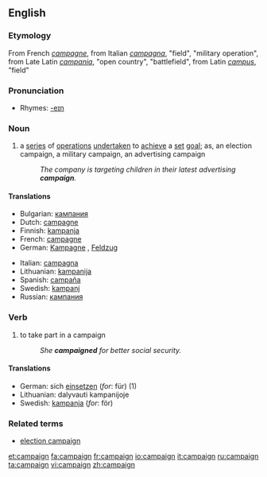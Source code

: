 ==English==

===Etymology===
From French ''[[campagne]]'', from Italian ''[[campagna]]'', "field", "military operation", from Late Latin ''[[campania]]'', "open country", "battlefield", from Latin ''[[campus]]'', "field"

===Pronunciation===
*Rhymes: [[Rhymes:English:-eɪn|-eɪn]]

===Noun===
{{en-noun}}
# a [[series]] of [[operation]]s [[undertaken]] to [[achieve]] a [[set]] [[goal]]; as, an election campaign, a military campaign, an advertising campaign
#:''The company is targeting children in their latest advertising '''campaign'''.''
====Translations====
{{top}}
*Bulgarian: [[кампания]] {{f}}
*Dutch: [[campagne]] {{f}}
*Finnish: [[kampanja]]
*French: [[campagne]] {{f}}
*German: [[Kampagne]] {{f}}, [[Feldzug]] {{m}}
{{mid}}
*Italian: [[campagna]] {{f}}
*Lithuanian: [[kampanija]]
*Spanish: [[campaña]] {{f}}
*Swedish: [[kampanj]]
*Russian: [[кампания]]
{{bottom}}

===Verb===
{{en-verb}}
# {{intransitive}} to take part in a campaign
#:''She '''campaigned''' for better social security.''
====Translations====
*German: sich [[einsetzen]] (''for'': für) (1)
*Lithuanian: dalyvauti kampanijoje
*Swedish: [[kampanja]] (''for'': för)

===Related terms===
*[[election campaign]]

[[et:campaign]]
[[fa:campaign]]
[[fr:campaign]]
[[io:campaign]]
[[it:campaign]]
[[ru:campaign]]
[[ta:campaign]]
[[vi:campaign]]
[[zh:campaign]]